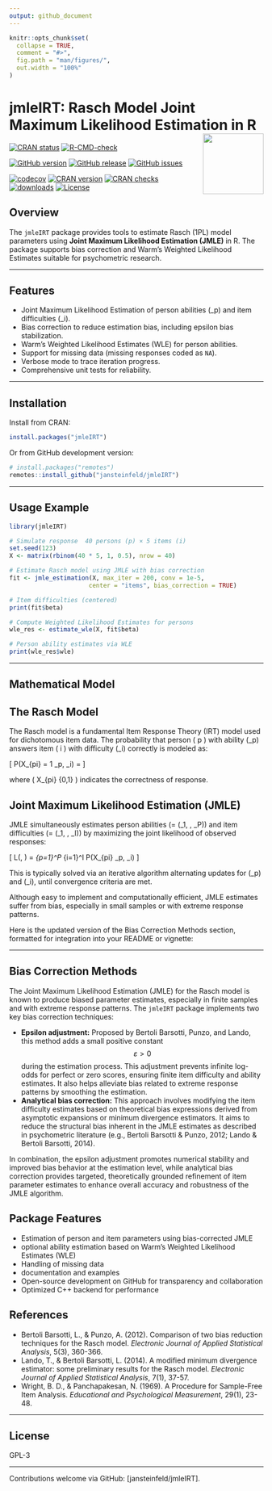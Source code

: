 ```yaml
---
output: github_document
---
```


```r
knitr::opts_chunk$set(
  collapse = TRUE,
  comment = "#>",
  fig.path = "man/figures/",
  out.width = "100%"
)
```
# jmleIRT: Rasch Model Joint Maximum Likelihood Estimation in R <img src="man/figures/jmleIRT.png" width="120" align="right" alt=""/>

[![CRAN status](https://www.r-pkg.org/badges/version/jmleIRT)](https://cran.r-project.org/package=jmleIRT)
[![R-CMD-check](https://github.com/jansteinfeld/jmleIRT/actions/workflows/check-full.yaml/badge.svg)](https://github.com/jansteinfeld/jmleIRT/actions/workflows/check-full.yaml)

[![GitHub version](https://img.shields.io/github/r-package/v/jansteinfeld/jmleIRT?label=version&logo=github)](https://github.com/jansteinfeld/jmleIRT/)
[![GitHub release](https://img.shields.io/github/v/release/jansteinfeld/jmleIRT?label=release&logo=github)](https://github.com/jansteinfeld/jmleIRT/)
[![GitHub issues](https://img.shields.io/github/issues-raw/jansteinfeld/jmleIRT?label=issues&logo=github)](https://github.com/jansteinfeld/jmleIRT/issues)

[![codecov](https://codecov.io/gh/jansteinfeld/jmleIRT/branch/master/graph/badge.svg?token=11lw4stBoI)](https://app.codecov.io/gh/jansteinfeld/jmleIRT)
[![CRAN version](https://img.shields.io/cran/v/jmleIRT?label=CRAN%20version)](https://cran.r-project.org/package=jmleIRT)
[![CRAN checks](https://badges.cranchecks.info/summary/jmleIRT.svg)](https://cran.r-project.org/web/checks/check_results_jmleIRT.html)
[![downloads](http://cranlogs.r-pkg.org/badges/last-month/jmleIRT?color=blue)](https://cran.r-project.org/package=jmleIRT)
[![License](https://img.shields.io/cran/l/jmleIRT)](https://opensource.org/license/GPL-3.0)


## Overview

The `jmleIRT` package provides tools to estimate Rasch (1PL) model parameters using **Joint Maximum Likelihood Estimation (JMLE)** in R. The package supports bias correction and Warm's Weighted Likelihood Estimates suitable for psychometric research.

---

## Features

- Joint Maximum Likelihood Estimation of person abilities \(\theta_p\) and item difficulties \(\beta_i\).
- Bias correction to reduce estimation bias, including epsilon bias stabilization.
- Warm's Weighted Likelihood Estimates (WLE) for person abilities.
- Support for missing data (missing responses coded as `NA`).
- Verbose mode to trace iteration progress.
- Comprehensive unit tests for reliability.

---

## Installation

Install from CRAN:
```r
install.packages("jmleIRT")
```

Or from GitHub development version:
```r
# install.packages("remotes")
remotes::install_github("jansteinfeld/jmleIRT")
```

---

## Usage Example
```r
library(jmleIRT)

# Simulate response  40 persons (p) × 5 items (i)
set.seed(123)
X <- matrix(rbinom(40 * 5, 1, 0.5), nrow = 40)

# Estimate Rasch model using JMLE with bias correction
fit <- jmle_estimation(X, max_iter = 200, conv = 1e-5,
                      center = "items", bias_correction = TRUE)

# Item difficulties (centered)
print(fit$beta)

# Compute Weighted Likelihood Estimates for persons
wle_res <- estimate_wle(X, fit$beta)

# Person ability estimates via WLE
print(wle_res$wle)
```
---

## Mathematical Model

## The Rasch Model

The Rasch model is a fundamental Item Response Theory (IRT) model used for dichotomous item data. The probability that person \( p \) with ability \(\theta_p\) answers item \( i \) with difficulty \(\beta_i\) correctly is modeled as:

\[
P(X_{pi} = 1 \mid \theta_p, \beta_i) = \frac{e^{\theta_p - \beta_i}}{1 + e^{\theta_p - \beta_i}}
\]

where \( X_{pi} \in \{0,1\} \) indicates the correctness of response.

## Joint Maximum Likelihood Estimation (JMLE)

JMLE simultaneously estimates person abilities \(\theta = (\theta_1, \ldots, \theta_P)\) and item difficulties \(\beta = (\beta_1, \ldots, \beta_I)\) by maximizing the joint likelihood of observed responses:

\[
L(\theta, \beta) = \prod_{p=1}^P \prod_{i=1}^I P(X_{pi} \mid \theta_p, \beta_i)
\]

This is typically solved via an iterative algorithm alternating updates for \(\theta_p\) and \(\beta_i\), until convergence criteria are met.

Although easy to implement and computationally efficient, JMLE estimates suffer from bias, especially in small samples or with extreme response patterns.


Here is the updated version of the Bias Correction Methods section, formatted for integration into your README or vignette:

***

## Bias Correction Methods

The Joint Maximum Likelihood Estimation (JMLE) for the Rasch model is known to produce biased parameter estimates, especially in finite samples and with extreme response patterns.
The `jmleIRT` package implements two key bias correction techniques:

- **Epsilon adjustment:** Proposed by Bertoli Barsotti, Punzo, and Lando, this method adds a small positive constant $$\varepsilon > 0$$ during the estimation process. This adjustment prevents infinite log-odds for perfect or zero scores, ensuring finite item difficulty and ability estimates. It also helps alleviate bias related to extreme response patterns by smoothing the estimation.
- **Analytical bias correction:** This approach involves modifying the item difficulty estimates based on theoretical bias expressions derived from asymptotic expansions or minimum divergence estimators. It aims to reduce the structural bias inherent in the JMLE estimates as described in psychometric literature (e.g., Bertoli Barsotti & Punzo, 2012; Lando & Bertoli Barsotti, 2014).

In combination, the epsilon adjustment promotes numerical stability and improved bias behavior at the estimation level, while analytical bias correction provides targeted, theoretically grounded refinement of item parameter estimates to enhance overall accuracy and robustness of the JMLE algorithm.


## Package Features

- Estimation of person and item parameters using bias-corrected JMLE
- optional ability estimation based on Warm's Weighted Likelihood Estimates (WLE)
- Handling of missing data
- documentation and examples
- Open-source development on GitHub for transparency and collaboration
- Optimized C++ backend for performance



## References

- Bertoli Barsotti, L., & Punzo, A. (2012). Comparison of two bias reduction techniques for the Rasch model. *Electronic Journal of Applied Statistical Analysis*, 5(3), 360-366.
- Lando, T., & Bertoli Barsotti, L. (2014). A modified minimum divergence estimator: some preliminary results for the Rasch model. *Electronic Journal of Applied Statistical Analysis*, 7(1), 37-57.
- Wright, B. D., & Panchapakesan, N. (1969). A Procedure for Sample-Free Item Analysis. *Educational and Psychological Measurement*, 29(1), 23-48.

---

## License

GPL-3

---

Contributions welcome via GitHub: [jansteinfeld/jmleIRT].

